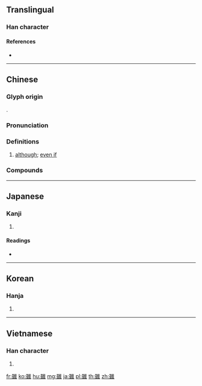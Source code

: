 {{character info/new}}
{{also|虽}}
==Translingual==

===Han character===
{{Han char|rn=172|rad=隹|as=09|sn=17|four=60114|canj=RIOG|ids=⿰虽隹}}

====References====
* {{Han ref|kx=1368.220|dkj=42104|dj=1872.390|hdz=64103.050|uh=96D6|ud=38614|bh=C1F6|bd=49654}}

----

==Chinese==
{{zh-forms|s=虽}}

===Glyph origin===
{{Han etym}}
{{Han compound|虫|唯|c1=s|c2=p|ls=psc}}.

===Pronunciation===
{{zh-pron
|m=suī
|c=seoi1
|h=pfs=sûi
|md=chŭi
|mn=sui
|mn-t=sui1
|w=1soe
|mc=y
|oc=y
|ma=Zh-sui.ogg
|cat=adv
}}

===Definitions===
{{zh-hanzi}}

# [[although]]; [[even if]]
#: {{zh-x|麻雀雖小，五臟俱全|A sparrow '''may be''' small, '''but''' it has all its vital organs. [proverb]}}
#: {{zh-x|在 你 身邊 路 雖 遠 未 疲倦|By your side, '''although''' the road is long, I am still not tired|C-LIT|ref={{w2|zh|鄧麗君}} (lyricist {{w2|zh|鄭國江}}), {{w2|zh|漫步人生路}}}}

===Compounds===
{{zh-der|雖然:although|雖說:although|然雖|雖休勿休|雖敗猶榮|雖覆能復|雖故|雖死猶生|話雖如此|雖然如此|雖則}}

----

==Japanese==

===Kanji===
{{ja-kanji|grade=|rs=隹09}}

# {{defn|lang=ja|sort=隹09}}

====Readings====
* {{ja-readings|on=[[すい]] (sui)|kun=[[いえども]] (iedomo)}}

----

==Korean==

===Hanja===
{{ko-hanja|hangeul=수|eumhun=|rv=su|mr=su|y=swu}}

# {{defn|lang=ko|sort=隹09}}

----

==Vietnamese==

===Han character===
{{vi-hantu|tuy|rs=隹09}}

# {{defn|vi}}

[[fr:雖]]
[[ko:雖]]
[[hu:雖]]
[[mg:雖]]
[[ja:雖]]
[[pl:雖]]
[[th:雖]]
[[zh:雖]]